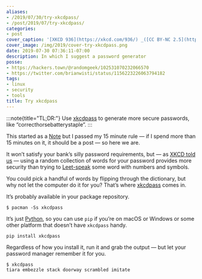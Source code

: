 ```yaml
---
aliases:
- /2019/07/30/try-xkcdpass/
- /post/2019/07/try-xkcdpass/
categories:
- post
cover_caption: '[XKCD 936](https://xkcd.com/936/) _([CC BY-NC 2.5](https://xkcd.com/license.html))_'
cover_image: /img/2019/cover-try-xkcdpass.png
date: 2019-07-30 07:36:11-07:00
description: In which I suggest a password generator
posse:
- https://hackers.town/@randomgeek/102531070232066570
- https://twitter.com/brianwisti/status/1156223226063794182
tags:
- linux
- security
- tools
title: Try xkcdpass
---
```


:::note{title="TL;DR:"}
Use [xkcdpass][] to generate more secure passwords, like “correcthorsebatterystaple”.
:::

This started as a [Note][note] but I passed my 15 minute rule — if I spend more
than 15 minutes on it, it should be a post — so here we are.

It won’t satisfy your bank’s silly password requirements, but — as [XKCD told
us][xkcd-told-us] — using a random collection of words for your password provides more
security than trying to [Leet-speak][leet-speak] some word with numbers and symbols.

You could pick a handful of words by flipping through the dictionary, but why
not let the computer do it for you? That’s where [xkcdpass][] comes in.

It’s probably available in your package repository.

```console
$ pacman -Ss xkcdpass
```

It’s just [Python][python], so you can use `pip` if you’re on macOS or Windows
or some other platform that doesn’t have `xkcdpass` handy.

``` text
pip install xkcdpass
```

Regardless of how you install it, run it and grab the output — but let your
password manager remember it for you.

``` console
$ xkcdpass
tiara embezzle stack doorway scrambled imitate
```

[xkcdpass]: https://pypi.org/project/xkcdpass/
[note]: /note/
[xkcd-told-us]: https://xkcd.com/936/
[leet-speak]: https://simple.wikipedia.org/wiki/Leet
[python]: /tags/python
